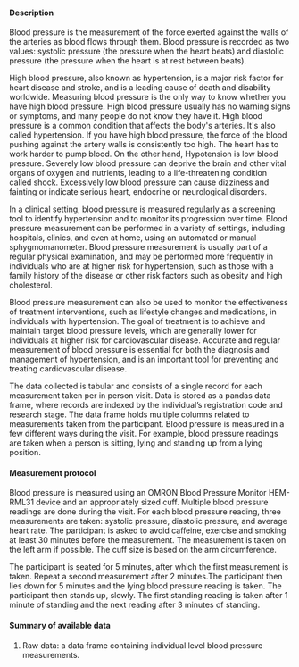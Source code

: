 #### Description

Blood pressure is the measurement of the force exerted against the walls of the arteries as blood flows through them. Blood pressure is recorded as two values: systolic pressure (the pressure when the heart beats) and diastolic pressure (the pressure when the heart is at rest between beats).

High blood pressure, also known as hypertension, is a major risk factor for heart disease and stroke, and is a leading cause of death and disability worldwide. Measuring blood pressure is the only way to know whether you have high blood pressure. High blood pressure usually has no warning signs or symptoms, and many people do not know they have it. High blood pressure is a common condition that affects the body's arteries. It's also called hypertension. If you have high blood pressure, the force of the blood pushing against the artery walls is consistently too high. The heart has to work harder to pump blood. On the other hand, Hypotension is low blood pressure. Severely low blood pressure can deprive the brain and other vital organs of oxygen and nutrients, leading to a life-threatening condition called shock. Excessively low blood pressure can cause dizziness and fainting or indicate serious heart, endocrine or neurological disorders.

In a clinical setting, blood pressure is measured regularly as a screening tool to identify hypertension and to monitor its progression over time. Blood pressure measurement can be performed in a variety of settings, including hospitals, clinics, and even at home, using an automated or manual sphygmomanometer. Blood pressure measurement is usually part of a regular physical examination, and may be performed more frequently in individuals who are at higher risk for hypertension, such as those with a family history of the disease or other risk factors such as obesity and high cholesterol.

Blood pressure measurement can also be used to monitor the effectiveness of treatment interventions, such as lifestyle changes and medications, in individuals with hypertension. The goal of treatment is to achieve and maintain target blood pressure levels, which are generally lower for individuals at higher risk for cardiovascular disease. Accurate and regular measurement of blood pressure is essential for both the diagnosis and management of hypertension, and is an important tool for preventing and treating cardiovascular disease.

The data collected is tabular and consists of a single record for each measurement taken per in person visit. Data is stored as a pandas data frame, where records are indexed by the individual’s registration code and research stage. The data frame holds multiple columns related to measurements taken from the participant. Blood pressure is measured in a few different ways during the visit. For example, blood pressure readings are taken when a person is sitting, lying and standing up from a lying position.

#### Measurement protocol

Blood pressure is measured using an OMRON Blood Pressure Monitor HEM-RML31 device and an appropriately sized cuff. Multiple blood pressure readings are done during the visit. For each blood pressure reading, three measurements are taken: systolic pressure, diastolic pressure, and average heart rate. The participant is asked to avoid caffeine, exercise and smoking at least 30 minutes before the measurement. The measurement is taken on the left arm if possible. The cuff size is based on the arm circumference. 

The participant is seated for 5 minutes, after which the first measurement is taken. Repeat a second measurement after 2 minutes.The participant then lies down for 5 minutes and the lying blood pressure reading is taken. The participant then stands up, slowly. The first standing reading is taken after 1 minute of standing and the next reading after 3 minutes of standing.


#### Summary of available data

1. Raw data: a data frame containing individual level blood pressure measurements.
